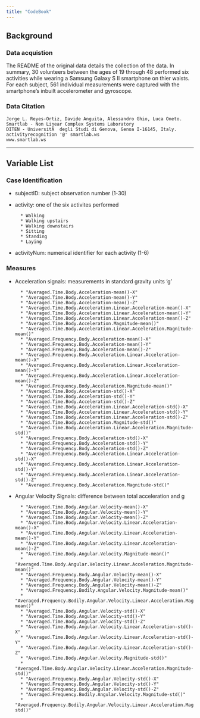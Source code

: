 ```yaml
---
title: "CodeBook"
---
```


## Background

### Data acquistion

The README of the original data details the collection of the data. In summary, 30 volunteers between the ages of 19 through 48 performed six activities while wearing a Samsung Galaxy S II smartphone on thier waists. For each subject, 561 individual measurements were captured with the smartphone's inbuilt accelerometer and gyroscope. 

### Data Citation
```
Jorge L. Reyes-Ortiz, Davide Anguita, Alessandro Ghio, Luca Oneto. 
Smartlab - Non Linear Complex Systems Laboratory 
DITEN - UniversitÃ  degli Studi di Genova, Genoa I-16145, Italy. 
activityrecognition '@' smartlab.ws 
www.smartlab.ws 
```
-------

## Variable List

### Case Identification 

* subjectID: subject observation number (1-30)
* activity: one of the six activites performed 

        * Walking
        * Walking upstairs
        * Walking downstairs
        * Sitting
        * Standing
        * Laying
        
* activityNum: numerical identifier for each activity (1-6)

### Measures

* Acceleration signals: measurements in standard gravity units 'g'

        * "Averaged.Time.Body.Acceleration-mean()-X"    
        * "Averaged.Time.Body.Acceleration-mean()-Y"                            
        * "Averaged.Time.Body.Acceleration-mean()-Z"                            
        * "Averaged.Time.Body.Acceleration.Linear.Acceleration-mean()-X" 
        * "Averaged.Time.Body.Acceleration.Linear.Acceleration-mean()-Y"        
        * "Averaged.Time.Body.Acceleration.Linear.Acceleration-mean()-Z"        
        * "Averaged.Time.Body.Acceleration.Magnitude-mean()"                    
        * "Averaged.Time.Body.Acceleration.Linear.Acceleration.Magnitude-mean()"
        * "Averaged.Frequency.Body.Acceleration-mean()-X"                       
        * "Averaged.Frequency.Body.Acceleration-mean()-Y"                       
        * "Averaged.Frequency.Body.Acceleration-mean()-Z"                       
        * "Averaged.Frequency.Body.Acceleration.Linear.Acceleration-mean()-X"   
        * "Averaged.Frequency.Body.Acceleration.Linear.Acceleration-mean()-Y"   
        * "Averaged.Frequency.Body.Acceleration.Linear.Acceleration-mean()-Z"   
        * "Averaged.Frequency.Body.Acceleration.Magnitude-mean()"               
        * "Averaged.Time.Body.Acceleration-std()-X"                             
        * "Averaged.Time.Body.Acceleration-std()-Y"                             
        * "Averaged.Time.Body.Acceleration-std()-Z"                             
        * "Averaged.Time.Body.Acceleration.Linear.Acceleration-std()-X"         
        * "Averaged.Time.Body.Acceleration.Linear.Acceleration-std()-Y"         
        * "Averaged.Time.Body.Acceleration.Linear.Acceleration-std()-Z"         
        * "Averaged.Time.Body.Acceleration.Magnitude-std()"                     
        * "Averaged.Time.Body.Acceleration.Linear.Acceleration.Magnitude-std()" 
        * "Averaged.Frequency.Body.Acceleration-std()-X"                        
        * "Averaged.Frequency.Body.Acceleration-std()-Y"                        
        * "Averaged.Frequency.Body.Acceleration-std()-Z"                        
        * "Averaged.Frequency.Body.Acceleration.Linear.Acceleration-std()-X"    
        * "Averaged.Frequency.Body.Acceleration.Linear.Acceleration-std()-Y"    
        * "Averaged.Frequency.Body.Acceleration.Linear.Acceleration-std()-Z"    
        * "Averaged.Frequency.Body.Acceleration.Magnitude-std()" 

* Angular Velocity Signals: difference between total acceleration and g

        * "Averaged.Time.Body.Angular.Velocity-mean()-X" 
        * "Averaged.Time.Body.Angular.Velocity-mean()-Y"                                   
        * "Averaged.Time.Body.Angular.Velocity-mean()-Z"                                   
        * "Averaged.Time.Body.Angular.Velocity.Linear.Acceleration-mean()-X"               
        * "Averaged.Time.Body.Angular.Velocity.Linear.Acceleration-mean()-Y"               
        * "Averaged.Time.Body.Angular.Velocity.Linear.Acceleration-mean()-Z"               
        * "Averaged.Time.Body.Angular.Velocity.Magnitude-mean()"                           
        * "Averaged.Time.Body.Angular.Velocity.Linear.Acceleration.Magnitude-mean()"       
        * "Averaged.Frequency.Body.Angular.Velocity-mean()-X"                              
        * "Averaged.Frequency.Body.Angular.Velocity-mean()-Y"                              
        * "Averaged.Frequency.Body.Angular.Velocity-mean()-Z"                              
        * "Averaged.Frequency.Bodily.Angular.Velocity.Magnitude-mean()"                    
        * "Averaged.Frequency.Bodily.Angular.Velocity.Linear.Acceleration.Magnitude-mean()"
        * "Averaged.Time.Body.Angular.Velocity-std()-X"                                    
        * "Averaged.Time.Body.Angular.Velocity-std()-Y"                                    
        * "Averaged.Time.Body.Angular.Velocity-std()-Z"                                    
        * "Averaged.Time.Body.Angular.Velocity.Linear.Acceleration-std()-X"                
        * "Averaged.Time.Body.Angular.Velocity.Linear.Acceleration-std()-Y"                
        * "Averaged.Time.Body.Angular.Velocity.Linear.Acceleration-std()-Z"                
        * "Averaged.Time.Body.Angular.Velocity.Magnitude-std()"                            
        * "Averaged.Time.Body.Angular.Velocity.Linear.Acceleration.Magnitude-std()"      
        * "Averaged.Frequency.Body.Angular.Velocity-std()-X"                               
        * "Averaged.Frequency.Body.Angular.Velocity-std()-Y"                               
        * "Averaged.Frequency.Body.Angular.Velocity-std()-Z"                               
        * "Averaged.Frequency.Bodily.Angular.Velocity.Magnitude-std()"                     
        * "Averaged.Frequency.Bodily.Angular.Velocity.Linear.Acceleration.Magnitude-std()" 
